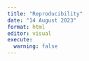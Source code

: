 ```yaml
---
title: "Reproducibility"
date: "14 August 2023"
format: html
editor: visual
execute: 
  warning: false
---
```


```r

```

